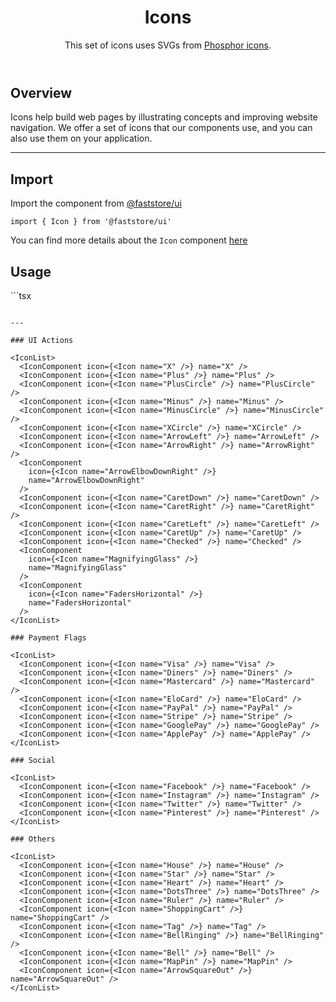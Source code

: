 
<header>

# Icons

This set of icons uses SVGs from [Phosphor icons](https://phosphoricons.com/).

</header>

## Overview

Icons help build web pages by illustrating concepts and improving website navigation. We offer a set of icons that our components use, and you can also use them on your application.

---

## Import

Import the component from [@faststore/ui](/../components)

```tsx
import { Icon } from '@faststore/ui'
```

You can find more details about the `Icon` component [here](/components/atoms/icon)

## Usage

<OverviewSection>
  <Icon name="X" weight="bold" />
  <Icon name="MagnifyingGlass" weight="regular" />
  <Icon name="House" weight="thin" />
</OverviewSection>
```tsx

<Icon name="X" weight="bold" />
<Icon name="MagnifyingGlass" weight="regular" />
<Icon name="House" weight="thin" />

```

---

### UI Actions

<IconList>
  <IconComponent icon={<Icon name="X" />} name="X" />
  <IconComponent icon={<Icon name="Plus" />} name="Plus" />
  <IconComponent icon={<Icon name="PlusCircle" />} name="PlusCircle" />
  <IconComponent icon={<Icon name="Minus" />} name="Minus" />
  <IconComponent icon={<Icon name="MinusCircle" />} name="MinusCircle" />
  <IconComponent icon={<Icon name="XCircle" />} name="XCircle" />
  <IconComponent icon={<Icon name="ArrowLeft" />} name="ArrowLeft" />
  <IconComponent icon={<Icon name="ArrowRight" />} name="ArrowRight" />
  <IconComponent
    icon={<Icon name="ArrowElbowDownRight" />}
    name="ArrowElbowDownRight"
  />
  <IconComponent icon={<Icon name="CaretDown" />} name="CaretDown" />
  <IconComponent icon={<Icon name="CaretRight" />} name="CaretRight" />
  <IconComponent icon={<Icon name="CaretLeft" />} name="CaretLeft" />
  <IconComponent icon={<Icon name="CaretUp" />} name="CaretUp" />
  <IconComponent icon={<Icon name="Checked" />} name="Checked" />
  <IconComponent
    icon={<Icon name="MagnifyingGlass" />}
    name="MagnifyingGlass"
  />
  <IconComponent
    icon={<Icon name="FadersHorizontal" />}
    name="FadersHorizontal"
  />
</IconList>

### Payment Flags

<IconList>
  <IconComponent icon={<Icon name="Visa" />} name="Visa" />
  <IconComponent icon={<Icon name="Diners" />} name="Diners" />
  <IconComponent icon={<Icon name="Mastercard" />} name="Mastercard" />
  <IconComponent icon={<Icon name="EloCard" />} name="EloCard" />
  <IconComponent icon={<Icon name="PayPal" />} name="PayPal" />
  <IconComponent icon={<Icon name="Stripe" />} name="Stripe" />
  <IconComponent icon={<Icon name="GooglePay" />} name="GooglePay" />
  <IconComponent icon={<Icon name="ApplePay" />} name="ApplePay" />
</IconList>

### Social

<IconList>
  <IconComponent icon={<Icon name="Facebook" />} name="Facebook" />
  <IconComponent icon={<Icon name="Instagram" />} name="Instagram" />
  <IconComponent icon={<Icon name="Twitter" />} name="Twitter" />
  <IconComponent icon={<Icon name="Pinterest" />} name="Pinterest" />
</IconList>

### Others

<IconList>
  <IconComponent icon={<Icon name="House" />} name="House" />
  <IconComponent icon={<Icon name="Star" />} name="Star" />
  <IconComponent icon={<Icon name="Heart" />} name="Heart" />
  <IconComponent icon={<Icon name="DotsThree" />} name="DotsThree" />
  <IconComponent icon={<Icon name="Ruler" />} name="Ruler" />
  <IconComponent icon={<Icon name="ShoppingCart" />} name="ShoppingCart" />
  <IconComponent icon={<Icon name="Tag" />} name="Tag" />
  <IconComponent icon={<Icon name="BellRinging" />} name="BellRinging" />
  <IconComponent icon={<Icon name="Bell" />} name="Bell" />
  <IconComponent icon={<Icon name="MapPin" />} name="MapPin" />
  <IconComponent icon={<Icon name="ArrowSquareOut" />} name="ArrowSquareOut" />
</IconList>
